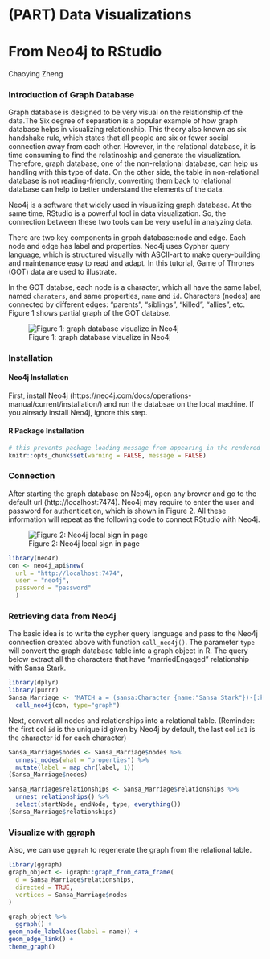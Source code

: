 # (PART) Data Visualizations {-}

# From Neo4j to RStudio

Chaoying Zheng


### Introduction of Graph Database
  Graph database is designed to be very visual on the relationship of the data.The Six degree of separation is a popular example of how graph database helps in visualizing relationship. This theory also known as six handshake rule, which states that all people are six or fewer social connection away from each other. However, in the relational database, it is time consuming to find the relatinoship and generate the visualization. Therefore, graph database, one of the non-relational database, can help us handling with this type of data. On the other side, the table in non-relational database is not reading-friendly, converting them back to relational database can help to better understand the elements of the data.

  Neo4j is a software that widely used in visualizing graph database. At the same time, RStudio is a powerful tool in data visualization. So, the connection between these two tools can be very useful in analyzing data. 

  There are two key components in grpah database:node and edge. Each node and edge has label and properties. Neo4j uses Cypher query language, which is structured visually with ASCII-art to make query-building and maintenance easy to read and adapt. In this tutorial, Game of Thrones (GOT) data are used to illustrate.

  In the GOT databse, each node is a character, which all have the same label, named `charaters`, and same properties, `name` and `id`. Characters (nodes) are connected by different edges: "parents", "siblings", "killed", "allies", etc. Figure 1 shows partial graph of the GOT databse.


![Figure 1: graph database visualize in Neo4j](resources/neo4j_to_r/introduction.png)


### Installation

#### Neo4j Installation
  First, install Neo4j (https://neo4j.com/docs/operations-manual/current/installation/) and run the databsae on the local machine. If you already install Neo4j, ignore this step.

#### R Package Installation

```r
# this prevents package loading message from appearing in the rendered version of your problem set
knitr::opts_chunk$set(warning = FALSE, message = FALSE)
```

<!-- install.packages("neo4r") -->


### Connection
  After starting the graph database on Neo4j, open any brower and go to the default url (http://localhost:7474). Neo4j may require to enter the user and password for authentication, which is shown in Figure 2. All these information will repeat as the following code to connect RStudio with Neo4j. 

![Figure 2: Neo4j local sign in page](resources/neo4j_to_r/connection.png)

```r
library(neo4r)
con <- neo4j_api$new(
  url = "http://localhost:7474",
  user = "neo4j", 
  password = "password"
  )
```


### Retrieving data from Neo4j
The basic idea is to write the cypher query language and pass to the Neo4j connection created above with function `call_neo4j()`. The parameter `type` will convert the graph database table into a graph object in R. The query below extract all the characters that have "marriedEngaged" relationship with Sansa Stark. 
```r
library(dplyr)
library(purrr)
Sansa_Marriage <- 'MATCH a = (sansa:Character {name:"Sansa Stark"})-[:killed|marriedEngaged]-(c:Character) RETURN a' %>%
  call_neo4j(con, type="graph")
```

Next, convert all nodes and relationships into a relational table. (Reminder: the first col `id` is the unique id given by Neo4j by default, the last col `id1` is the character id for each character)
```r
Sansa_Marriage$nodes <- Sansa_Marriage$nodes %>%
  unnest_nodes(what = "properties") %>% 
  mutate(label = map_chr(label, 1))
(Sansa_Marriage$nodes)

Sansa_Marriage$relationships <- Sansa_Marriage$relationships %>%
  unnest_relationships() %>%
  select(startNode, endNode, type, everything())
(Sansa_Marriage$relationships)
```

### Visualize with ggraph
Also, we can use `ggprah` to regenerate the graph from the relational table. 
```r
library(ggraph)
graph_object <- igraph::graph_from_data_frame(
  d = Sansa_Marriage$relationships, 
  directed = TRUE, 
  vertices = Sansa_Marriage$nodes
)

graph_object %>%
  ggraph() + 
geom_node_label(aes(label = name)) +
geom_edge_link() + 
theme_graph()
```
